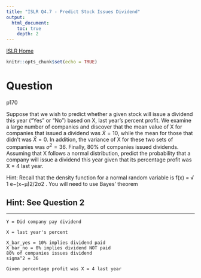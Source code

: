 ```yaml
---
title: "ISLR Q4.7 - Predict Stock Issues Dividend"
output:
  html_document:
    toc: true
    depth: 2       
---
```

[ISLR Home](../index.html)

```r
knitr::opts_chunk$set(echo = TRUE)
```

# Question

p170

Suppose that we wish to predict whether a given stock will issue a dividend this year (“Yes” or “No”) based on X, last year’s percent profit. We examine a large number of companies and discover that the mean value of X for companies that issued a dividend was $\bar{X} = 10$, while the mean for those that didn’t was $\bar{X} = 0$. In addition, the variance of X for these two sets of companies was $\sigma^2 = 36$. Finally, 80% of companies issued dividends. Assuming that X follows a normal distribution, predict the probability that a company will issue a dividend this year given that its percentage profit was X = 4 last year.

Hint: Recall that the density function for a normal random variable is f(x) = √ 1 e−(x−μ)2/2σ2 . You will need to use Bayes’ theorem

## Hint: See Question 2

***

```
Y = Did company pay dividend

X = last year's percent

X_bar_yes = 10% implies dividend paid
X_bar_no = 0% implies dividend NOT paid
80% of companies issues dividend
sigma^2 = 36

Given percentage profit was X = 4 last year
```
